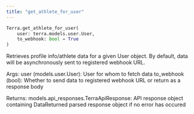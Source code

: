 ```yaml
---
title: "get_athlete_for_user"
---
```

```python
Terra.get_athlete_for_user(
	user: terra.models.user.User,
	to_webhook: bool = True
)

```

Retrieves profile info/athlete data for a given User object. By default, data will be asynchronously sent to registered webhook URL.

Args: user (models.user.User): User for whom to fetch data to\_webhook (bool): Whether to send data to registered webhook URL or return as a response body

Returns: models.api\_responses.TerraApiResponse: API response object containing DataReturned parsed response object if no error has occured



